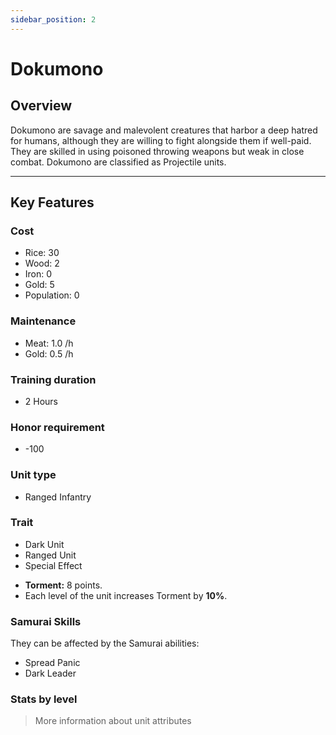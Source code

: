 ```yaml
---
sidebar_position: 2
---
```



# Dokumono

## Overview

Dokumono are savage and malevolent creatures that harbor a deep hatred for humans, although they are willing to fight alongside them if well-paid. They are skilled in using poisoned throwing weapons but weak in close combat. Dokumono are classified as Projectile units.

---

## Key Features

### Cost
- Rice: 30
- Wood: 2
- Iron: 0
- Gold: 5
- Population: 0

### Maintenance
- Meat: 1.0 /h
- Gold: 0.5 /h

### Training duration
- 2 Hours

### Honor requirement
- -100

### Unit type
- <Link to="../#ranged-infantry">Ranged Infantry</Link>

### Trait
- <Link to="../#dark-units-1">Dark Unit</Link>
- <Link to="../#ranged-units">Ranged Unit</Link>
- <Link to="../#special-effects">Special Effect</Link>

<Admonition type="tip" title="Special Effect – Embrace of Shadows">
  <ul>
    <li><strong>Torment:</strong> 8 points.</li>
    <li>Each level of the unit increases Torment by <strong>10%</strong>.</li>
  </ul>
</Admonition>

### Samurai Skills  
They can be affected by the Samurai abilities:  
- <Link to="../../samurais/reasoning-skills#spread-panic">Spread Panic</Link>  
- <Link to="../../samurais/charisma-skills#dark-leader">Dark Leader</Link>

### Stats by level

<UnitStatsTable unitName="Dokumono" />

> <Link to="../#attributes">More information about unit attributes</Link>
